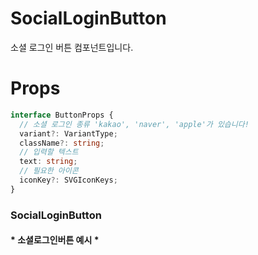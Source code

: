 

<Meta
  title="molecules/SocialLoginButton"
  component={SocialLoginButton}
/>

# SocialLoginButton

소셜 로그인 버튼 컴포넌트입니다.

# Props

```ts
interface ButtonProps {
  // 소셜 로그인 종류 'kakao', 'naver', 'apple'가 있습니다!
  variant?: VariantType;
  className?: string;
  // 입력할 텍스트
  text: string;
  // 필요한 아이콘
  iconKey?: SVGIconKeys;
}
```

### SocialLoginButton

<h4>* 소셜로그인버튼 예시 *</h4>

<div>
<SocialLoginButton iconKey="naver" variant="naver" text="네이버로 계속하기" />
<div style={{ marginTop: '10px' }}></div>
<SocialLoginButton iconKey="kakao" variant="kakao" text="카카오로 계속하기" />

</div>
